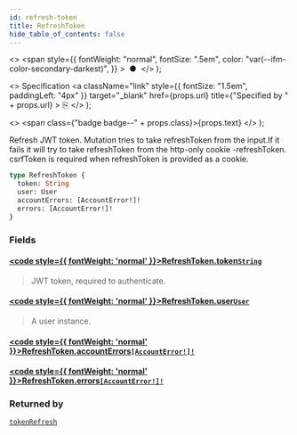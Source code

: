```yaml
---
id: refresh-token
title: RefreshToken
hide_table_of_contents: false
---
```


  <>
    <span
      style={{
        fontWeight: "normal",
        fontSize: ".5em",
        color: "var(--ifm-color-secondary-darkest)",
      }}
    >
      &nbsp;●&nbsp;
    </span>
  </>
);

  <>
    Specification
    <a
      className="link"
      style={{ fontSize: "1.5em", paddingLeft: "4px" }}
      target="\_blank"
      href={props.url}
      title={"Specified by " + props.url}
    >
      ⎘
    </a>
  </>
);

  <>
    <span class={"badge badge--" + props.class}>{props.text}</span>
  </>
);

Refresh JWT token. Mutation tries to take refreshToken from the input.If it fails it will try to take refreshToken from the http-only cookie -refreshToken. csrfToken is required when refreshToken is provided as a cookie.

```graphql
type RefreshToken {
  token: String
  user: User
  accountErrors: [AccountError!]!
  errors: [AccountError!]!
}
```

### Fields

#### [<code style={{ fontWeight: 'normal' }}>RefreshToken.<b>token</b></code>](#)<Bullet />[`String`](../../api-reference/scalars/string) <Badge class="secondary" text="scalar"/>

> JWT token, required to authenticate.

#### [<code style={{ fontWeight: 'normal' }}>RefreshToken.<b>user</b></code>](#)<Bullet />[`User`](../../api-reference/objects/user) <Badge class="secondary" text="object"/>

> A user instance.

#### [<code style={{ fontWeight: 'normal' }}>RefreshToken.<b>accountErrors</b></code>](#)<Bullet />[`[AccountError!]!`](../../api-reference/objects/account-error) <Badge class="secondary" text="non-null"/> <Badge class="secondary" text="object"/>

>

#### [<code style={{ fontWeight: 'normal' }}>RefreshToken.<b>errors</b></code>](#)<Bullet />[`[AccountError!]!`](../../api-reference/objects/account-error) <Badge class="secondary" text="non-null"/> <Badge class="secondary" text="object"/>

>

### Returned by

[`tokenRefresh`](../../api-reference/mutations/token-refresh) <Badge class="secondary" text="mutation"/>

